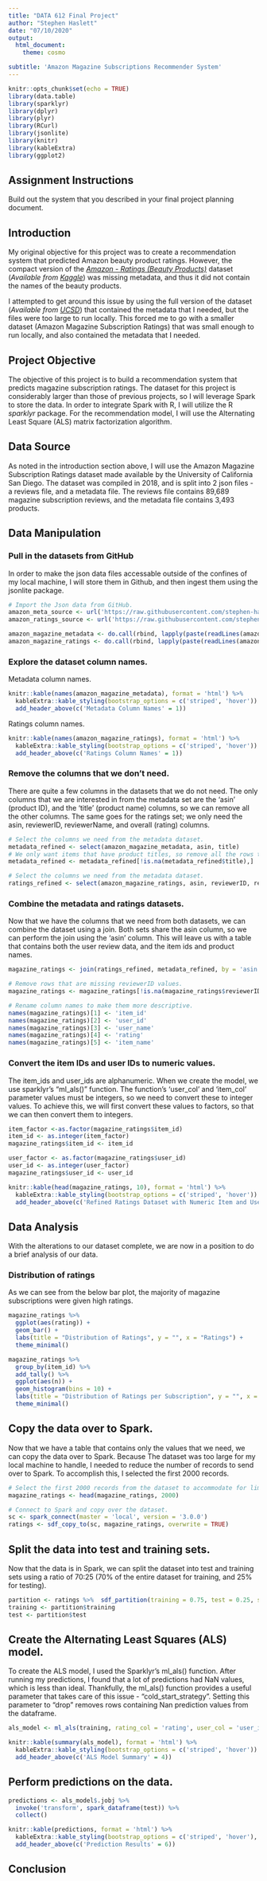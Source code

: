 ```yaml
---
title: "DATA 612 Final Project"
author: "Stephen Haslett"
date: "07/10/2020"
output:
  html_document:
    theme: cosmo

subtitle: 'Amazon Magazine Subscriptions Recommender System'
---
```


```r
knitr::opts_chunk$set(echo = TRUE)
library(data.table)
library(sparklyr)
library(dplyr)
library(plyr)
library(RCurl)
library(jsonlite)
library(knitr)
library(kableExtra)
library(ggplot2)
```


## Assignment Instructions
Build out the system that you described in your final project planning document.

## Introduction
My original objective for this project was to create a recommendation system that predicted Amazon beauty product ratings. However, the compact version of the [*Amazon - Ratings (Beauty Products)*](https://www.kaggle.com/skillsmuggler/amazon-ratings) dataset (*Available from [Kaggle](https://www.kaggle.com)*) was missing metadata, and thus it did not contain the names of the beauty products.

I attempted to get around this issue by using the full version of the dataset (*Available from [UCSD](http://deepyeti.ucsd.edu/jianmo/amazon/index.html)*) that contained the metadata that I needed, but the files were too large to run locally. This forced me to go with a smaller dataset (Amazon Magazine Subscription Ratings) that was small enough to run locally, and also contained the metadata that I needed.

## Project Objective
The objective of this project is to build a recommendation system that predicts magazine subscription ratings. The dataset for this project is considerably larger than those of previous projects, so I will leverage Spark to store the data. In order to integrate Spark with R, I will utilize the R *sparklyr* package. For the recommendation model, I will use the
Alternating Least Square (ALS) matrix factorization algorithm.

## Data Source
As noted in the introduction section above, I will use the Amazon Magazine Subscription Ratings dataset made available by the University of California San Diego. The dataset was compiled in 2018, and is split into 2 json files - a reviews file, and a metadata file. The reviews file contains 89,689 magazine subscription reviews, and the metadata file contains 3,493 products.


## Data Manipulation

### Pull in the datasets from GitHub
In order to make the json data files accessable outside of the confines of my local machine, I will store them in Github, and then ingest them using the jsonlite package.
```r
# Import the Json data from GitHub.
amazon_meta_source <- url('https://raw.githubusercontent.com/stephen-haslett/data612/612-final-project/amazon_magazine_meta.json')
amazon_ratings_source <- url('https://raw.githubusercontent.com/stephen-haslett/data612/612-final-project/amazon_magazine_ratings.json')

amazon_magazine_metadata <- do.call(rbind, lapply(paste(readLines(amazon_meta_source, warn = FALSE), collapse = ''), jsonlite::fromJSON))
amazon_magazine_ratings <- do.call(rbind, lapply(paste(readLines(amazon_ratings_source, warn = FALSE), collapse = ''), jsonlite::fromJSON))
```

### Explore the dataset column names.
Metadata column names.
```r
knitr::kable(names(amazon_magazine_metadata), format = 'html') %>%
  kableExtra::kable_styling(bootstrap_options = c('striped', 'hover')) %>% 
  add_header_above(c('Metadata Column Names' = 1))
```

Ratings column names.
```r
knitr::kable(names(amazon_magazine_ratings), format = 'html') %>%
  kableExtra::kable_styling(bootstrap_options = c('striped', 'hover')) %>% 
  add_header_above(c('Ratings Column Names' = 1))
```


### Remove the columns that we don't need.
There are quite a few columns in the datasets that we do not need. The only columns that we are interested in from the metadata set are
the 'asin' (product ID), and the 'title' (product name) columns, so we can remove all the other columns. The same goes for the ratings set;
we only need the asin, reviewerID, reviewerName, and overall (rating) columns.
```r
# Select the columns we need from the metadata dataset.
metadata_refined <- select(amazon_magazine_metadata, asin, title)
# We only want items that have product titles, so remove all the rows that do not have a title.
metadata_refined <- metadata_refined[!is.na(metadata_refined$title),]

# Select the columns we need from the metadata dataset.
ratings_refined <- select(amazon_magazine_ratings, asin, reviewerID, reviewerName, overall)
```


### Combine the metadata and ratings datasets.
Now that we have the columns that we need from both datasets, we can combine the dataset using a join. Both sets share the asin column,
so we can perform the join using the 'asin' column. This will leave us with a table that contains both the user review data, and the item ids
and product names. 
```r
magazine_ratings <- join(ratings_refined, metadata_refined, by = 'asin', type = 'right')

# Remove rows that are missing reviewerID values.
magazine_ratings <- magazine_ratings[!is.na(magazine_ratings$reviewerID),]

# Rename column names to make them more descriptive.
names(magazine_ratings)[1] <- 'item_id'
names(magazine_ratings)[2] <- 'user_id'
names(magazine_ratings)[3] <- 'user_name'
names(magazine_ratings)[4] <- 'rating'
names(magazine_ratings)[5] <- 'item_name'
```

### Convert the item IDs and user IDs to numeric values.
The item_ids and user_ids are alphanumeric. When we create the model, we use sparklyr's "ml_als()" function. The
function's 'user_col' and 'item_col' parameter values must be integers, so we need to convert these to
integer values. To achieve this, we will first convert these values to factors, so that we can then convert them to integers. 
```r
item_factor <-as.factor(magazine_ratings$item_id)
item_id <- as.integer(item_factor)
magazine_ratings$item_id <- item_id

user_factor <- as.factor(magazine_ratings$user_id)
user_id <- as.integer(user_factor)
magazine_ratings$user_id <- user_id

knitr::kable(head(magazine_ratings, 10), format = 'html') %>%
  kableExtra::kable_styling(bootstrap_options = c('striped', 'hover')) %>% 
  add_header_above(c('Refined Ratings Dataset with Numeric Item and User IDs' = 5))
```


## Data Analysis
With the alterations to our dataset complete, we are now in a position to do a brief analysis of our data.

### Distribution of ratings
As we can see from the below bar plot, the majority of magazine subscriptions were given high ratings.    



```r
magazine_ratings %>% 
  ggplot(aes(rating)) +
  geom_bar() +
  labs(title = "Distribution of Ratings", y = "", x = "Ratings") +
  theme_minimal()
```

```r
magazine_ratings %>% 
  group_by(item_id) %>% 
  add_tally() %>% 
  ggplot(aes(n)) +
  geom_histogram(bins = 10) +
  labs(title = "Distribution of Ratings per Subscription", y = "", x = "") +
  theme_minimal()
```
## Copy the data over to Spark.
Now that we have a table that contains only the values that we need, we can copy the data over to Spark.
Because The dataset was too large for my local machine to handle, I needed to reduce the number of records to send over to Spark.
To accomplish this, I selected the first 2000 records.
```r
# Select the first 2000 records from the dataset to accommodate for limited resources on my local machine.
magazine_ratings <- head(magazine_ratings, 2000)

# Connect to Spark and copy over the dataset.
sc <- spark_connect(master = 'local', version = '3.0.0')
ratings <- sdf_copy_to(sc, magazine_ratings, overwrite = TRUE)
```


## Split the data into test and training sets.
Now that the data is in Spark, we can split the dataset into test and training sets using a ratio of 70:25
(70% of the entire dataset for training, and 25% for testing). 
```r
partition <- ratings %>%  sdf_partition(training = 0.75, test = 0.25, seed = 1099)
training <- partition$training
test <- partition$test
```


## Create the Alternating Least Squares (ALS) model.
To create the ALS model, I used the Sparklyr's ml_als() function. After running my predictions, I found that a lot of predictions had NaN values, which is less than ideal.
Thankfully, the ml_als() function provides a useful parameter that takes care of this issue - "cold_start_strategy". Setting this parameter to "drop" removes rows containing
Nan prediction values from the dataframe.   
```r
als_model <- ml_als(training, rating_col = 'rating', user_col = 'user_id', item_col = 'item_id', cold_start_strategy = 'drop')

knitr::kable(summary(als_model), format = 'html') %>%
  kableExtra::kable_styling(bootstrap_options = c('striped', 'hover')) %>% 
  add_header_above(c('ALS Model Summary' = 4))
```

## Perform predictions on the data.
```r
predictions <- als_model$.jobj %>%
  invoke('transform', spark_dataframe(test)) %>%
  collect()

knitr::kable(predictions, format = 'html') %>%
  kableExtra::kable_styling(bootstrap_options = c('striped', 'hover'), fixed_thead = T) %>% 
  add_header_above(c('Prediction Results' = 6))
```


## Conclusion
